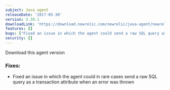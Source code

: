 ```yaml
---
subject: Java agent
releaseDate: '2017-05-30'
version: 3.39.1
downloadLink: 'https://download.newrelic.com/newrelic/java-agent/newrelic-agent/3.39.1'
features: []
bugs: ["Fixed an issue in which the agent could send a raw SQL query as a transaction attribute when an error was thrown"]
security: []
---
```


<ButtonGroup>
  <ButtonLink
    role="button"
    to="https://download.newrelic.com/newrelic/java-agent/newrelic-agent/3.39.1/"
    variant="primary"
  >
    Download this agent version
  </ButtonLink>
</ButtonGroup>

### Fixes:

* Fixed an issue in which the agent could in rare cases send a raw SQL query as a transaction attribute when an error was thrown

